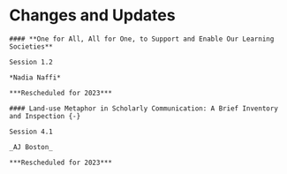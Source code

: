 # Changes and Updates {-}

```block

#### **One for All, All for One, to Support and Enable Our Learning  Societies** 

Session 1.2

*Nadia Naffi*

***Rescheduled for 2023***

```

```block

#### Land-use Metaphor in Scholarly Communication: A Brief Inventory and Inspection {-}

Session 4.1

_AJ Boston_

***Rescheduled for 2023***
```